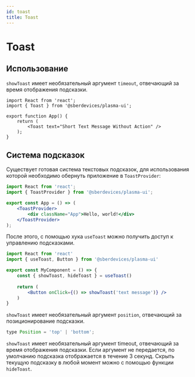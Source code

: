 ```yaml
---
id: toast
title: Toast
---
```



# Toast
<Description name="Toast" />
<PropsTable name="Toast" />

## Использование
`showToast` имеет необязательный аргумент `timeout`, отвечающий за время отображения подсказки.

```tsx live
import React from 'react';
import { Toast } from '@sberdevices/plasma-ui';

export function App() {
    return (
        <Toast text="Short Text Message Without Action" />
    );
}
```

## Система подсказок
Существует готовая система текстовых подсказок,
для использования которой необходимо обернуть приложение в `ToastProvider`:
```jsx title="App.tsx"
import React from 'react';
import { ToastProvider } from '@sberdevices/plasma-ui';

export const App = () => (
    <ToastProvider>
        <div className="App">Hello, world!</div>
    </ToastProvider>
);
```

После этого, с помощью хука `useToast` можно получить доступ к управлению подсказками.

```jsx title="MyComponent.tsx"
import React from 'react'
import { useToast, Button } from '@sberdevices/plasma-ui'

export const MyComponent = () => {
    const { showToast, hideToast } = useToast()
    
    return (
        <Button onClick={() => showToast('text message')} />
    )
}
```

`showToast` имеет необязательный аргумент `position`, отвечающий за позиционирование подсказки.
```jsx
type Position = 'top' | 'bottom';
```

`showToast` имеет необязательный аргумент timeout, отвечающий за время отображения подсказки.
Если аргумент не передается, по умолчанию подсказка отображается в течение 3 секунд. 
Скрыть текущую подсказку в любой момент можно с помощью функции `hideToast`.
